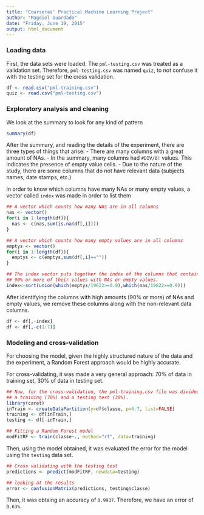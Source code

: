 ```yaml
---
title: "Courseras' Practical Machine Learning Project"
author: "Magdiel Guardado"
date: "Friday, June 19, 2015"
output: html_document
---
```


### Loading data

First, the data sets were loaded. The `pml-testing.csv` was treated as a validation set. Therefore, `pml-testing.csv`  was named `quiz`, to not confuse it with the testing set for the cross validation.

```r
df <- read.csv("pml-training.csv")
quiz <- read.csv("pml-testing.csv")
```


### Exploratory analysis and cleaning

We look at the summary to look for any kind of pattern

```r
summary(df)
```

After the summary, and reading the details of the experiment, there are three types of things that arise:
- There are many columns with a great amount of NAs.
- In the summary, many columns had `#DIV/0!` values. This indicates the presence of empty value cells.
- Due to the nature of the study, there are some columns that do not have relevant data (subjects names, date stamps, etc.)

In order to know which columns have many NAs or many empty values, a vector called `index` was made in order to list them

```r

## A vector which counts how many NAs are in all columns
nas <- vector()
for(i in 1:length(df)){
  nas <- c(nas,sum(is.na(df[,i])))
}

## A vector which counts how many empty values are in all columns
emptys <- vector()
for(i in 1:length(df)){
  emptys <- c(emptys,sum(df[,i]==""))
}

## The index vector puts together the index of the columns that contain
## 90% or more of their values with NAs or empty values.
index<-sort(union(which(emptys/19622>=0.9),which(nas/19622>=0.9)))

```

After identifying the columns with high amounts (90% or more) of NAs and empty values, we remove these columns along with the non-relevant data columns.

```r
df <- df[,-index]
df <- df[,-c(1:7)]
```

### Modeling and cross-validation

For choosing the model, given the highly structured nature of the data and the experiment, a Random Forest approach would be highly accurate.

For cross-validating, it was made a very general approach: 70% of data in training set, 30% of data in testing set.

```r
## Now, for the cross-validation, the pml-training.csv file was divided into
## a training (70%) and a testing test (30%).
library(caret)
inTrain <- createDataPartition(y=df$classe, p=0.7, list=FALSE)
training <- df[inTrain,]
testing <- df[-inTrain,]

## Fitting a Random Forest model
modFitRF <- train(classe~., method="rf", data=training)
```

Then, using the model obtained, it was evaluated the error for the model using the `testing` data set.

```r
## Cross validating with the testing test
predictions <- predict(modFitRF, newdata=testing)

## looking at the results
error <- confusionMatrix(predictions, testing$classe)
```

Then, it was obtaing an accuracy of `0.9937`. Therefore, we have an error of `0.63%`.

